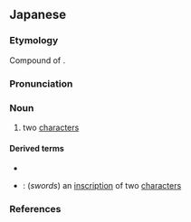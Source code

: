 ==Japanese==
{{ja-kanjitab|に|じ|yomi=o}}

===Etymology===
Compound of {{compound|lang=ja|sort=にじ|二|tr1=ni|t1=two|字|tr2=ji|t2=character}}.

===Pronunciation===
{{ja-pron|yomi=goon|にじ|acc=1|acc_ref=DJR}}

===Noun===
{{ja-noun|にじ}}

# two [[character]]s

====Derived terms====
* {{ja-r|二字札|にじふだ}}
* {{ja-r|二字銘|にじめい}}: (''swords'') an [[inscription]] of two [[character]]s

===References===
<references/>